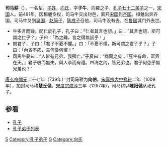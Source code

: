 {{儒学}}
'''司马耕'''（{{bd|?||?||}}），一名犁，[[子姓|子姓]]，[[向氏|向氏]]，字'''子牛'''，向羅之子，[[孔子弟子列表|孔子七十二弟子]]之一，[[宋国|宋国]]人。前481年，因桓魋专权，司马牛交出封邑，离开[[宋国|宋国]]到[[齐国|齐国]]。桓魋出奔齐国，司马牛又到[[吳国|吳国]]，[[赵简子|赵简子]]、[[陈成子|陈成子]]召他，司马牛没有去，在[[鲁国|鲁国]]城门外去世。

*牛多言而躁。問仁於孔子，孔子曰：「仁者其言也訒。」曰：「其言也訒，斯可謂之仁乎？」子曰：「為之難，言之得無訒乎！」
*問君子，子曰：「君子不憂不懼。」曰：「不憂不懼，斯可謂之君子乎？」子曰：「內省不疚，夫何憂何懼！”
*司馬牛憂曰：“人皆有兄弟，我獨亡。”子夏曰：“商聞之矣：『死生有命，富貴在天。』君子敬而無失，與人恭而有禮。四海之內，皆兄弟也。君子何患乎無兄弟也？”

[[唐玄宗|唐玄宗]][[開元|開元]]二十七年（739年）封司马耕为'''向伯'''。[[宋真宗|宋真宗]][[大中祥符|大中祥符]]二年（1009年），加封司马耕'''楚丘侯'''。[[宋度宗|宋度宗]][[咸淳|咸淳]]三年（1267年），司马耕以'''睢阳侯'''从祀孔子。

==参看==
*[[孔子|孔子]]
*[[孔子弟子列表|孔子弟子列表]]

{{孔子弟子}}

[[Category:春秋戰國人物|S]]
[[Category:孔子弟子|Category:孔子弟子]]
[[Category:子姓|G]]
[[Category:向氏|Category:向氏]]
